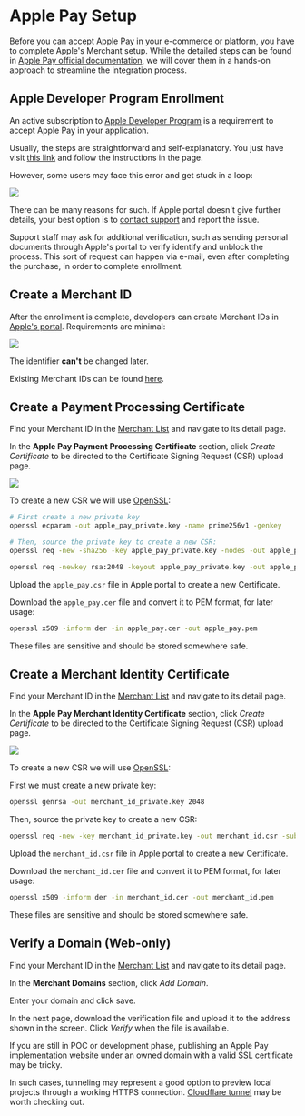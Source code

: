 

# Apple Pay Setup

Before you can accept Apple Pay in your e-commerce or platform, you have to complete Apple's Merchant setup. While the detailed steps can be found in [Apple Pay official documentation](https://developer.apple.com/documentation/applepaywebmerchantregistrationapi/registering_with_apple_pay_and_applying_to_use_the_api), we will cover them in a hands-on approach to streamline the integration process.

## Apple Developer Program Enrollment

An active subscription to [Apple Developer Program](https://developer.apple.com/programs/) is a requirement to accept Apple Pay in your application.

Usually, the steps are straightforward and self-explanatory. You just have visit [this link](https://developer.apple.com/programs/enroll/) and follow the instructions in the page.

However, some users may face this error and get stuck in a loop:

<img src={EnrollmentError} />

There can be many reasons for such. If Apple portal doesn't give further details, your best option is to [contact support](https://developer.apple.com/contact/) and report the issue.

Support staff may ask for additional verification, such as sending personal documents through Apple's portal to verify identify and unblock the process. This sort of request can happen via e-mail, even after completing the purchase, in order to complete enrollment.

## Create a Merchant ID

After the enrollment is complete, developers can create Merchant IDs in [Apple's portal](https://developer.apple.com/account/resources/identifiers/add/merchant).
Requirements are minimal:

<img src={CreateMerchantId} />

The identifier **can't** be changed later.

Existing Merchant IDs can be found [here](https://developer.apple.com/account/resources/identifiers/list/merchant).

## Create a Payment Processing Certificate

Find your Merchant ID in the [Merchant List](https://developer.apple.com/account/resources/identifiers/list/merchant) and navigate to its detail page.

In the **Apple Pay Payment Processing Certificate** section, click _Create Certificate_ to be directed to the Certificate Signing Request (CSR) upload page.

<img src={CreatePaymentProcessingCertificate} />

To create a new CSR we will use [OpenSSL](https://www.openssl.org/):

<Tabs className="bt-tabs" queryString="encryption">
  <TabItem value="ec" label="Elliptic Curve">

```bash
# First create a new private key
openssl ecparam -out apple_pay_private.key -name prime256v1 -genkey

# Then, source the private key to create a new CSR:
openssl req -new -sha256 -key apple_pay_private.key -nodes -out apple_pay.csr -subj "/CN=EnchantedWidgets, Inc./O=EnchantedWidgets, Inc./OU=Product Development/CN=John Doe/UID=johndoe/EMAIL=johndoe@example.com/STREET=123 Fantasy Lane/L=Fairyville/ST=Fairyland/C=FL/POSTALCODE=12345/DC=fantasy/DC=local"
```

  </TabItem>
  <TabItem value="rsa" label="RSA (China only)">

```bash
openssl req -newkey rsa:2048 -keyout apple_pay_private.key -out apple_pay.csr -nodes -subj "/CN=EnchantedWidgets, Inc./O=EnchantedWidgets, Inc./OU=Product Development/CN=John Doe/UID=johndoe/EMAIL=johndoe@example.com/STREET=123 Fantasy Lane/L=Fairyville/ST=Fairyland/C=FL/POSTALCODE=12345/DC=fantasy/DC=local"
```

  </TabItem>
</Tabs>

Upload the `apple_pay.csr` file in Apple portal to create a new Certificate.

Download the `apple_pay.cer` file and convert it to PEM format, for later usage:

```bash
openssl x509 -inform der -in apple_pay.cer -out apple_pay.pem
```

<Alert type={Alerts.WARNING}>These files are sensitive and should be stored somewhere safe.</Alert>

## Create a Merchant Identity Certificate

Find your Merchant ID in the [Merchant List](https://developer.apple.com/account/resources/identifiers/list/merchant) and navigate to its detail page.

In the **Apple Pay Merchant Identity Certificate** section, click _Create Certificate_ to be directed to the Certificate Signing Request (CSR) upload page.

<img src={CreateMerchantIdentityCertificate}/>

To create a new CSR we will use [OpenSSL](https://www.openssl.org/):

First we must create a new private key:

```bash
openssl genrsa -out merchant_id_private.key 2048
```

Then, source the private key to create a new CSR:

```bash
openssl req -new -key merchant_id_private.key -out merchant_id.csr -subj "/CN=EnchantedWidgets, Inc./O=EnchantedWidgets, Inc./OU=Product Development/CN=John Doe/UID=johndoe/EMAIL=johndoe@example.com/STREET=123 Fantasy Lane/L=Fairyville/ST=Fairyland/C=FL/POSTALCODE=12345/DC=fantasy/DC=local"
```

Upload the `merchant_id.csr` file in Apple portal to create a new Certificate.

Download the `merchant_id.cer` file and convert it to PEM format, for later usage:

```bash
openssl x509 -inform der -in merchant_id.cer -out merchant_id.pem
```

<Alert type={Alerts.WARNING}>These files are sensitive and should be stored somewhere safe.</Alert>

## Verify a Domain (Web-only)

Find your Merchant ID in the [Merchant List](https://developer.apple.com/account/resources/identifiers/list/merchant) and navigate to its detail page.

In the **Merchant Domains** section, click _Add Domain_.

Enter your domain and click save.

In the next page, download the verification file and upload it to the address shown in the screen. Click _Verify_ when the file is available.

<Alert type={Alerts.INFO}>
  If you are still in POC or development phase, publishing an Apple Pay implementation website under an owned domain with a valid SSL certificate may be tricky.

  In such cases, tunneling may represent a good option to preview local projects through a working HTTPS connection. [Cloudflare tunnel](https://developers.cloudflare.com/pages/how-to/preview-with-cloudflare-tunnel/) may be worth checking out.
</Alert>


